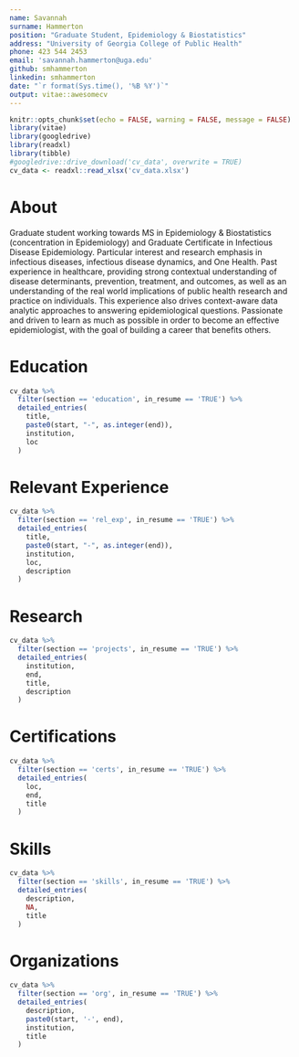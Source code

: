 ```yaml
---
name: Savannah
surname: Hammerton
position: "Graduate Student, Epidemiology & Biostatistics"
address: "University of Georgia College of Public Health"
phone: 423 544 2453 
email: 'savannah.hammerton@uga.edu'
github: smhammerton
linkedin: smhammerton
date: "`r format(Sys.time(), '%B %Y')`"
output: vitae::awesomecv
---
```


```r
knitr::opts_chunk$set(echo = FALSE, warning = FALSE, message = FALSE)
library(vitae)
library(googledrive)
library(readxl)
library(tibble)
#googledrive::drive_download('cv_data', overwrite = TRUE)
cv_data <- readxl::read_xlsx('cv_data.xlsx')
```

# About

Graduate student working towards MS in Epidemiology & Biostatistics (concentration in Epidemiology) and Graduate Certificate in Infectious Disease Epidemiology. Particular interest and research emphasis in infectious diseases, infectious disease dynamics, and One Health. Past experience in healthcare, providing strong contextual understanding of disease determinants, prevention, treatment, and outcomes, as well as an understanding of the real world implications of public health research and practice on individuals. This experience also drives context-aware data analytic approaches to answering epidemiological questions. Passionate and driven to learn as much as possible in order to become an effective epidemiologist, with the goal of building a career that benefits others. 

# Education

```r
cv_data %>% 
  filter(section == 'education', in_resume == 'TRUE') %>% 
  detailed_entries(
    title,
    paste0(start, "-", as.integer(end)),
    institution, 
    loc
  )
```

# Relevant Experience 

```r
cv_data %>% 
  filter(section == 'rel_exp', in_resume == 'TRUE') %>% 
  detailed_entries(
    title,
    paste0(start, "-", as.integer(end)),
    institution, 
    loc,
    description
  )
```

# Research

```r
cv_data %>% 
  filter(section == 'projects', in_resume == 'TRUE') %>% 
  detailed_entries(
    institution, 
    end,
    title,
    description
  )

```


# Certifications

```r
cv_data %>% 
  filter(section == 'certs', in_resume == 'TRUE') %>%
  detailed_entries(
    loc,
    end, 
    title
  )
```

# Skills

```r
cv_data %>% 
  filter(section == 'skills', in_resume == 'TRUE') %>% 
  detailed_entries(
    description,
    NA,
    title
  )
```

# Organizations 

```r
cv_data %>% 
  filter(section == 'org', in_resume == 'TRUE') %>% 
  detailed_entries(
    description, 
    paste0(start, '-', end),
    institution,
    title
  )
```
